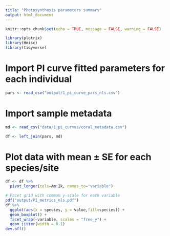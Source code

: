 ```yaml
---
title: "Photosynthesis parameters summary"
output: html_document
---
```


```r
knitr::opts_chunk$set(echo = TRUE, message = FALSE, warning = FALSE)
```

```r
library(plotrix)
library(Hmisc)
library(tidyverse)
```

# Import PI curve fitted parameters for each individual
```r
pars <- read_csv("output/1_pi_curve_pars_nls.csv")
```

# Import sample metadata
```r
md <- read_csv("data/1_pi_curves/coral_metadata.csv")

df <- left_join(pars, md)
```

# Plot data with mean ± SE for each species/site
```r

df <- df %>%
  pivot_longer(cols=Am:Ik, names_to="variable")

# Facet grid with common y-scale for each variable
pdf("output/PI_metrics_nls.pdf")
df %>%
  ggplot(aes(x = species, y = value,fill=species)) +
  geom_boxplot() +
  facet_wrap(~variable, scales = "free_y") +
  geom_jitter(width = 0.1)
dev.off()

```



